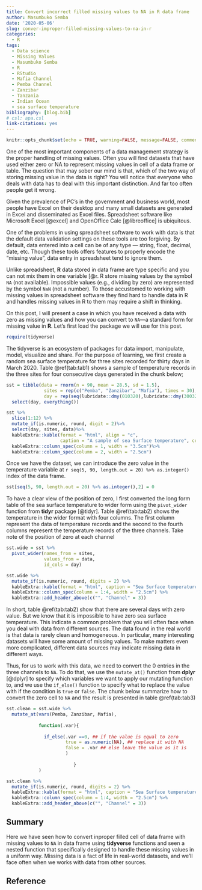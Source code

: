 ```yaml
---
title: Convert incorrect filled missing values to NA in R data frame
author: Masumbuko Semba
date: '2020-05-06'
slug: conver-improper-filled-missing-values-to-na-in-r
categories:
  - R
tags:
  - Data science
  - Missing Values
  - Masumbuko Semba
  - R
  - RStudio
  - Mafia Channel
  - Pemba Channel
  - Zanzibar
  - Tanzania
  - Indian Ocean
  - sea surface temperature
bibliography: [blog.bib]
# csl: apa.csl
link-citations: yes
---
```



```r
knitr::opts_chunk$set(echo = TRUE, warning=FALSE, message=FALSE, comment=FALSE, quit = TRUE)
```


One of the most important components of a data management strategy is the proper handling of missing values. Often you will find datasets that have used either zero or NA to represent missing values in cell of a data frame or table. The question that may sober our mind is that, which of the two way of storing missing value in the data is right? You will notice that everyone who deals with data has to deal with this important distinction.  And far too often people get it wrong. 

Given the prevalence of PC’s in the government and business world, most people have Excel on their desktop and many small datasets are generated in Excel and disseminated as Excel files. Spreadsheet software like Microsoft Excel [@excel] and OpenOffice Calc [@libreoffice] is ubiquitous.  

One of the problems in using spreadsheet software to work with data is that the default data validation settings on these tools are too forgiving.  By default, data entered into a cell can be of any type — string, float, decimal, date, etc. Though these tools offers features to properly encode the  “missing value”, data entry in spreadsheet tend to ignore them.

Unlike spreadsheet, **R** data stored in data frame are type specific and you can not mix them in one variable [@r. R store missing values by the symbol `NA` (not available). Impossible values (e.g., dividing by zero) are represented by the symbol `NaN` (not a number). To those accustomed to working with missing values in spreadsheet software they find hard to handle data in R and handles missing values in R to them may require a shift in thinking.

On this post, I will present a case in which you have received a data with zero as missing values and how you can convert to `NA`---a standard form for missing value in **R**. Let's first load the package we will use for this post. 


```r
require(tidyverse)
```


The tidyverse is an ecosystem of packages for data import, manipulate, model, visualize and share. For the purpose of learning, we first create a random sea surface temperature for three sites recorded for thirty days in March 2020. Table \@ref(tab:tab1) shows a sample of temperature records in the three sites for four consecutive days generated in the chunk below; 

```r

sst = tibble(data = rnorm(n = 90, mean = 28.5, sd = 1.5), 
              sites = rep(c("Pemba", "Zanzibar", "Mafia"), times = 30), 
              day = rep(seq(lubridate::dmy(010320),lubridate::dmy(300320), by = "day"), each = 3)) %>%
  select(day, everything())
```

```r
sst %>% 
  slice(1:12) %>%
  mutate_if(is.numeric, round, digit = 2)%>%
  select(day, sites, data)%>%
  kableExtra::kable(format = "html", align = "c",
                    caption = "A sample of sea Surface temperature", col.names = c("Day","Sites", "Temperature")) %>%
  kableExtra::column_spec(column = 1, width = "3.5cm")%>%
  kableExtra::column_spec(column = 2, width = "2.5cm")
```

Once we have the dataset, we can introduce the zero value in the temperature variable at `r seq(5, 90, length.out = 20) %>% as.integer()` index of the data frame. 

```r
sst[seq(5, 90, length.out = 20) %>% as.integer(),2] = 0
```

To have a clear view of the position of zero, I first converted the long form table of the sea surface temperature to wider form using the `pivot_wider` function from **tidyr** package [@tidyr]. Table \@ref(tab:tab2) shows the temperature in the wider format with four columns. The first column represent the data of temperature records and the second to the fourth columns represent the temperature records of the three channels.  Take note of the position of zero at each channel

```r
sst.wide = sst %>% 
  pivot_wider(names_from = sites, 
              values_from = data, 
              id_cols = day)
```


```r
sst.wide %>% 
  mutate_if(is.numeric, round, digits = 2) %>%
  kableExtra::kable(format = "html", caption = "Sea Surface temperature in wider form", col.names = c("Day", "Pemba", "Zanzibar", "Mafia")) %>%
  kableExtra::column_spec(column = 1:4, width = "2.5cm") %>%
  kableExtra::add_header_above(c("", "Channel" = 3))
```

In short, table \@ref(tab:tab2) show that there are several days with zero value. But we know that it is impossible to have zero sea surface temperature. This indicate a common problem that you will often face when you deal with data from different sources. The data found in the real world is that data is rarely clean and homogeneous. In particular, many interesting datasets will have some amount of missing values. To make matters even more complicated, different data sources may indicate missing data in different ways.

Thus, for us to work with this data, we need to convert the 0 entries in the three channels to `NA`. To do that, we use the `mutate_at()` function from **dplyr** [@dplyr] to specify which variables we want to apply our mutating function to, and we use the `if_else()` function to specify what to replace the value with if the condition is `true` or `false`. The chunk below summarize how to convert the zero cell to `NA` and the result is presented in table \@ref(tab:tab3)

```r
sst.clean = sst.wide %>% 
  mutate_at(vars(Pemba, Zanzibar, Mafia),
            
            function(.var){
              
              if_else(.var ==0, ## if the value is equal to zero
                      true = as.numeric(NA), ## replace it with NA
                      false = .var ## else leave the value as it is
                      )
              
                         }
            )


```


```r

sst.clean %>% 
  mutate_if(is.numeric, round, digits = 2) %>%
  kableExtra::kable(format = "html", caption = "Sea Surface temperature in wider form with zero replaced with NA", col.names = c("Day", "Pemba", "Zanzibar", "Mafia")) %>%
  kableExtra::column_spec(column = 1:4, width = "2.5cm") %>%
  kableExtra::add_header_above(c("", "Channel" = 3))
```

## Summary
Here we have seen how to convert inproper filled cell of data frame with missing values to `NA` in data frame using **tidyverse** functions and seen a nested function that specifically designed to handle these missing values in a uniform way. Missing data is a fact of life in real-world datasets, and we’ll face often when we works with data from other sources.

## Reference
